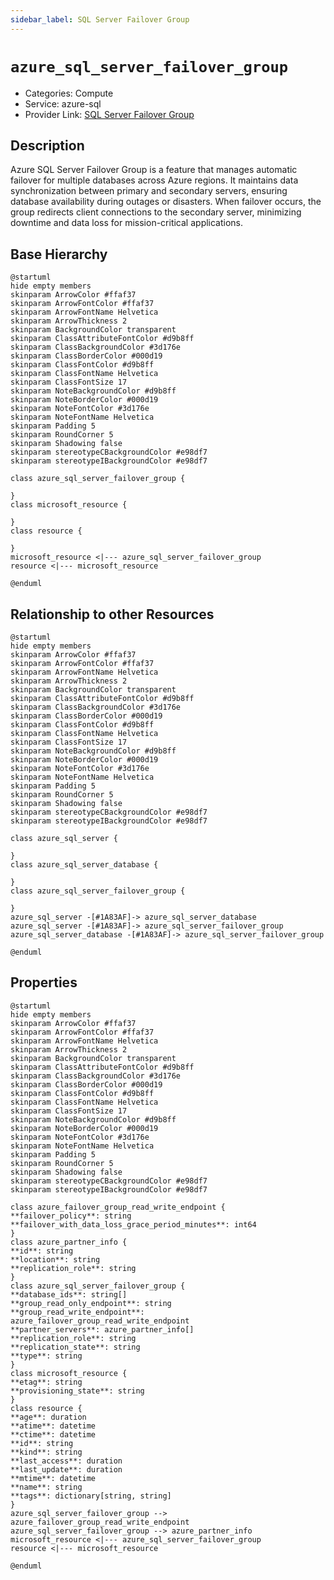 ```yaml
---
sidebar_label: SQL Server Failover Group
---
```


# `azure_sql_server_failover_group`

- Categories: Compute
- Service: azure-sql
- Provider Link: [SQL Server Failover Group](https://learn.microsoft.com/en-us/azure/azure-sql/database/auto-failover-group-overview)

## Description

Azure SQL Server Failover Group is a feature that manages automatic failover for multiple databases across Azure regions. It maintains data synchronization between primary and secondary servers, ensuring database availability during outages or disasters. When failover occurs, the group redirects client connections to the secondary server, minimizing downtime and data loss for mission-critical applications.

## Base Hierarchy

<ZoomPanPinch>

```kroki imgType="plantuml" imgAlt="Hierarchy of SQL Server Failover Group"
@startuml
hide empty members
skinparam ArrowColor #ffaf37
skinparam ArrowFontColor #ffaf37
skinparam ArrowFontName Helvetica
skinparam ArrowThickness 2
skinparam BackgroundColor transparent
skinparam ClassAttributeFontColor #d9b8ff
skinparam ClassBackgroundColor #3d176e
skinparam ClassBorderColor #000d19
skinparam ClassFontColor #d9b8ff
skinparam ClassFontName Helvetica
skinparam ClassFontSize 17
skinparam NoteBackgroundColor #d9b8ff
skinparam NoteBorderColor #000d19
skinparam NoteFontColor #3d176e
skinparam NoteFontName Helvetica
skinparam Padding 5
skinparam RoundCorner 5
skinparam Shadowing false
skinparam stereotypeCBackgroundColor #e98df7
skinparam stereotypeIBackgroundColor #e98df7

class azure_sql_server_failover_group {

}
class microsoft_resource {

}
class resource {

}
microsoft_resource <|--- azure_sql_server_failover_group
resource <|--- microsoft_resource

@enduml
```

</ZoomPanPinch>

## Relationship to other Resources

<ZoomPanPinch>

```kroki imgType="plantuml" imgAlt="Diagram of SQL Server Failover Group resource relationships"
@startuml
hide empty members
skinparam ArrowColor #ffaf37
skinparam ArrowFontColor #ffaf37
skinparam ArrowFontName Helvetica
skinparam ArrowThickness 2
skinparam BackgroundColor transparent
skinparam ClassAttributeFontColor #d9b8ff
skinparam ClassBackgroundColor #3d176e
skinparam ClassBorderColor #000d19
skinparam ClassFontColor #d9b8ff
skinparam ClassFontName Helvetica
skinparam ClassFontSize 17
skinparam NoteBackgroundColor #d9b8ff
skinparam NoteBorderColor #000d19
skinparam NoteFontColor #3d176e
skinparam NoteFontName Helvetica
skinparam Padding 5
skinparam RoundCorner 5
skinparam Shadowing false
skinparam stereotypeCBackgroundColor #e98df7
skinparam stereotypeIBackgroundColor #e98df7

class azure_sql_server {

}
class azure_sql_server_database {

}
class azure_sql_server_failover_group {

}
azure_sql_server -[#1A83AF]-> azure_sql_server_database
azure_sql_server -[#1A83AF]-> azure_sql_server_failover_group
azure_sql_server_database -[#1A83AF]-> azure_sql_server_failover_group

@enduml
```

</ZoomPanPinch>

## Properties

<ZoomPanPinch>

```kroki imgType="plantuml" imgAlt="Diagram of SQL Server Failover Group data model"
@startuml
hide empty members
skinparam ArrowColor #ffaf37
skinparam ArrowFontColor #ffaf37
skinparam ArrowFontName Helvetica
skinparam ArrowThickness 2
skinparam BackgroundColor transparent
skinparam ClassAttributeFontColor #d9b8ff
skinparam ClassBackgroundColor #3d176e
skinparam ClassBorderColor #000d19
skinparam ClassFontColor #d9b8ff
skinparam ClassFontName Helvetica
skinparam ClassFontSize 17
skinparam NoteBackgroundColor #d9b8ff
skinparam NoteBorderColor #000d19
skinparam NoteFontColor #3d176e
skinparam NoteFontName Helvetica
skinparam Padding 5
skinparam RoundCorner 5
skinparam Shadowing false
skinparam stereotypeCBackgroundColor #e98df7
skinparam stereotypeIBackgroundColor #e98df7

class azure_failover_group_read_write_endpoint {
**failover_policy**: string
**failover_with_data_loss_grace_period_minutes**: int64
}
class azure_partner_info {
**id**: string
**location**: string
**replication_role**: string
}
class azure_sql_server_failover_group {
**database_ids**: string[]
**group_read_only_endpoint**: string
**group_read_write_endpoint**: azure_failover_group_read_write_endpoint
**partner_servers**: azure_partner_info[]
**replication_role**: string
**replication_state**: string
**type**: string
}
class microsoft_resource {
**etag**: string
**provisioning_state**: string
}
class resource {
**age**: duration
**atime**: datetime
**ctime**: datetime
**id**: string
**kind**: string
**last_access**: duration
**last_update**: duration
**mtime**: datetime
**name**: string
**tags**: dictionary[string, string]
}
azure_sql_server_failover_group --> azure_failover_group_read_write_endpoint
azure_sql_server_failover_group --> azure_partner_info
microsoft_resource <|--- azure_sql_server_failover_group
resource <|--- microsoft_resource

@enduml
```

</ZoomPanPinch>
